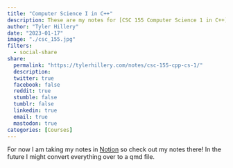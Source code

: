 ```yaml
---
title: "Computer Science I in C++"
description: These are my notes for [CSC 155 Computer Science 1 in C++](https://catalog.oakton.edu/course-descriptions/course-descriptions-discipline/csc/) through Oakton Community College. The course uses the book [C++ Programming From Problem Analysis to Program Design](https://www.amazon.com/Programming-Problem-Analysis-Program-Design-dp-1337102083/dp/1337102083/ref=dp_ob_title_bk). 
author: "Tyler Hillery"
date: "2023-01-17"
image: "./csc_155.jpg"
filters:
  - social-share
share:
  permalink: "https://tylerhillery.com/notes/csc-155-cpp-cs-1/"
  description:
  twitter: true
  facebook: false
  reddit: true
  stumble: false
  tumblr: false
  linkedin: true
  email: true
  mastodon: true
categories: [Courses]
---
```


For now I am taking my notes in [Notion](https://tylerhillery.notion.site/Computer-Science-I-in-C-bd8b627aeea54c2396cd77a34f9b2c10) so check out my notes there! In the future I might convert everything over to a qmd file. 